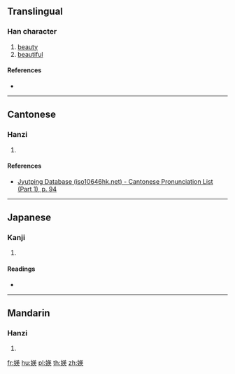 ==Translingual==

===Han character===
{{Han char|rn=38|rad=女|as=09|sn=12|four=|canj=VTLK|ids=⿰女英}}

# [[beauty]]
# [[beautiful]]

====References====
* {{Han ref|kx=0267.010|dkj=06506|dj=0534.070|hdz=21056.050|uh=5A96|ud=23190}}

----

==Cantonese==

===Hanzi===
{{yue-hanzi|jyut=[[jing1]]|y=ying1}}

# {{defn|lang=yue|sort=女09}}

====References====
* [http://www.iso10646hk.net/jp/document/download.jsp Jyutping Database (iso10646hk.net) - Cantonese Pronunciation List (Part 1), p. 94]

----

==Japanese==

===Kanji===
{{ja-kanji|grade=|rs=女09}}

# {{defn|lang=ja|sort=女09}}

====Readings====
* {{ja-readings|on=[[えい]] (ei), [[ゆう]] (yū)|kun=}}

----

==Mandarin==

===Hanzi===
{{cmn-hanzi|pin=[[yīng]] ([[ying1]])|wg=ying<sup>1</sup>}}

# {{defn|lang=cmn|sort=女09}}

[[fr:媖]]
[[hu:媖]]
[[pl:媖]]
[[th:媖]]
[[zh:媖]]